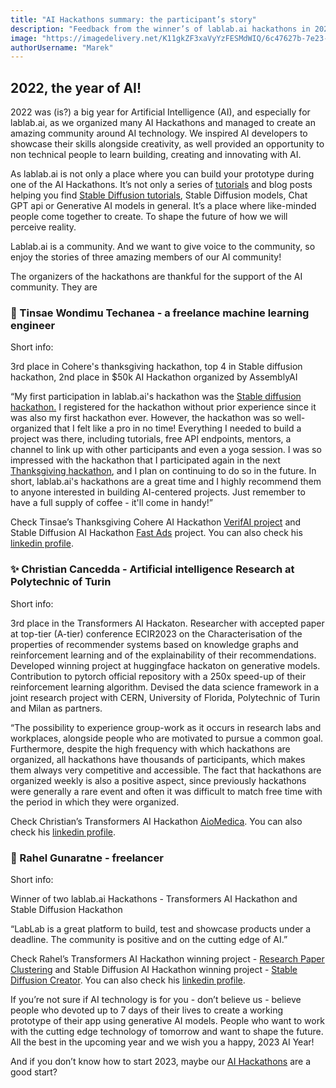 ```yaml
---
title: "AI Hackathons summary: the participant’s story"
description: "Feedback from the winner’s of lablab.ai hackathons in 2022 regarding our events and state of the art ai."
image: "https://imagedelivery.net/K11gkZF3xaVyYzFESMdWIQ/6c47627b-7e23-4938-aa7c-14ce08220d00/full"
authorUsername: "Marek"
---
```


## 2022, the year of AI!

2022 was (is?) a big year for Artificial Intelligence (AI), and especially for lablab.ai, as we organized many AI Hackathons and managed to create an amazing community around AI technology. We inspired AI developers to showcase their skills alongside creativity, as well provided an opportunity to non technical people to learn building, creating and innovating with AI. 

As lablab.ai is not only a place where you can build your prototype during one of the AI Hackathons. It’s not only a series of [tutorials](https://lablab.ai/tech/openai/chatgpt) and blog posts helping you find [Stable Diffusion tutorials](https://lablab.ai/tech/stable-diffusion), Stable Diffusion models, Chat GPT api or Generative AI models in general. It’s a place where like-minded people come together to create. To shape the future of how we will perceive reality. 

Lablab.ai is a community. And we want to give voice to the community, so enjoy the stories of three amazing members of our AI community!

The organizers of the hackathons are thankful for the support of the AI community. They are 


### 🎉 Tinsae Wondimu Techanea - a freelance machine learning engineer

Short info:

3rd place in Cohere's thanksgiving hackathon, top 4 in Stable diffusion hackathon, 2nd place in $50k AI Hackathon organized by AssemblyAI

“My first participation in lablab.ai's hackathon was the [Stable diffusion hackathon.](https://lablab.ai/event/stable-diffusion-hackathon) I registered for the hackathon without prior experience since it was also my first hackathon ever. However, the hackathon was so well-organized that I felt like a pro in no time! Everything I needed to build a project was there, including tutorials, free API endpoints, mentors, a channel to link up with other participants and even a yoga session. I was so impressed with the hackathon that I participated again in the next [Thanksgiving hackathon](https://lablab.ai/event/cohere-thanksgiving-hackathon), and I plan on continuing to do so in the future. In short, lablab.ai's hackathons are a great time and I highly recommend them to anyone interested in building AI-centered projects. Just remember to have a full supply of coffee - it'll come in handy!”

Check Tinsae’s Thanksgiving Cohere AI Hackathon [VerifAI project](https://lablab.ai/event/cohere-thanksgiving-hackathon/Thanks%20Givers/VerifAI) and Stable Diffusion AI Hackathon [Fast Ads](https://lablab.ai/event/stable-diffusion-hackathon/Advert-AI/Fast%20Ads) project. You can also check his [linkedin profile](https://www.linkedin.com/in/tinsae-wondimu-techanea/).


### ✨ Christian Cancedda - Artificial intelligence Research at Polytechnic of Turin

Short info:

3rd place in the Transformers AI Hackaton. Researcher with accepted paper at top-tier (A-tier) conference ECIR2023 on the Characterisation of the properties of recommender systems based on knowledge graphs and reinforcement learning and of the explainability of their recommendations. Developed winning project at huggingface hackaton on generative models. Contribution to pytorch official repository with a 250x speed-up of their reinforcement learning algorithm. Devised the data science framework in a joint research project with CERN, University of Florida, Polytechnic of Turin and Milan as partners.

“The possibility to experience group-work as it occurs in research labs and workplaces, alongside people who are motivated to pursue a common goal. Furthermore, despite the high frequency with which hackathons are organized, all hackathons have thousands of participants, which makes them always very competitive and accessible. The fact that hackathons are organized weekly is also a positive aspect, since previously hackathons were generally a rare event and often it was difficult to match free time with the period in which they were organized.

Check Christian’s Transformers AI Hackathon [AioMedica](https://lablab.ai/event/transforming-with-transformers/LastMinute/AioMedica). You can also check his [linkedin profile](https://www.linkedin.com/in/christian-cancedda-030299180/).


### 🎉 Rahel Gunaratne - freelancer

Short info:

Winner of two lablab.ai Hackathons - Transformers AI Hackathon and Stable Diffusion Hackathon

“LabLab is a great platform to build, test and showcase products under a deadline. The community is positive and on the cutting edge of AI.”

Check Rahel’s Transformers AI Hackathon winning project - [Research Paper Clustering](https://lablab.ai/event/transforming-with-transformers/hummingbirds/Research%20Paper%20Clustering) and   Stable Diffusion AI Hackathon winning project - [Stable Diffusion Creator](https://lablab.ai/event/stable-diffusion-hackathon/Fast%20Path/Stable%20Diffusion%20Creator%20Tool). You can also check his [linkedin profile](https://www.linkedin.com/in/rahelgunaratne).

If you’re not sure if AI technology is for you - don’t believe us - believe people who devoted up to 7 days of their lives to create a working prototype of their app using generative AI models. People who want to work with the cutting edge technology of tomorrow and want to shape the future. All the best in the upcoming year and we wish you a happy, 2023 AI Year!

And if you don’t know how to start 2023, maybe our [AI Hackathons](https://lablab.ai/event) are a good start?
